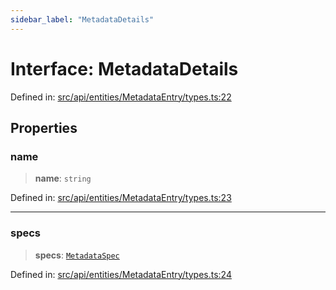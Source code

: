 ```yaml
---
sidebar_label: "MetadataDetails"
---
```


# Interface: MetadataDetails

Defined in: [src/api/entities/MetadataEntry/types.ts:22](https://github.com/PolymeshAssociation/polymesh-sdk/blob/bee6a2fe7a8ce5db42a6982e793782182cde2153/src/api/entities/MetadataEntry/types.ts#L22)

## Properties

### name

> **name**: `string`

Defined in: [src/api/entities/MetadataEntry/types.ts:23](https://github.com/PolymeshAssociation/polymesh-sdk/blob/bee6a2fe7a8ce5db42a6982e793782182cde2153/src/api/entities/MetadataEntry/types.ts#L23)

***

### specs

> **specs**: [`MetadataSpec`](MetadataSpec.mdx)

Defined in: [src/api/entities/MetadataEntry/types.ts:24](https://github.com/PolymeshAssociation/polymesh-sdk/blob/bee6a2fe7a8ce5db42a6982e793782182cde2153/src/api/entities/MetadataEntry/types.ts#L24)

